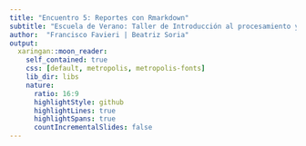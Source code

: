 ```yaml
---
title: "Encuentro 5: Reportes con Rmarkdown"
subtitle: "Escuela de Verano: Taller de Introducción al procesamiento y análisis de datos sobre mercado de trabajo con R"
author:  "Francisco Favieri | Beatriz Soria"
output:
  xaringan::moon_reader:
    self_contained: true
    css: [default, metropolis, metropolis-fonts]
    lib_dir: libs
    nature:
      ratio: 16:9
      highlightStyle: github
      highlightLines: true
      highlightSpans: true
      countIncrementalSlides: false
---
```



<style type="text/css">

.remark-slide-content {
    font-size: 25px;
    padding: 1em 1em 1em 1em;
}

```css

.remark-code{
  line-height: 1.5; font-size: 80%
}

@media print {
  .has-continuation {
    display: block;
  }
}
```


```r
##~~~~~~~~~~~~~~~~~~~~~~~~~~~~~~~~~~~~~~~~~~~~~~~~~~~~~~~~~~~~~~~~~~~~~~~~~~~~~~
##                                  PIZARRA                                 ----
##~~~~~~~~~~~~~~~~~~~~~~~~~~~~~~~~~~~~~~~~~~~~~~~~~~~~~~~~~~~~~~~~~~~~~~~~~~~~~~
xaringanExtra::use_scribble()
```


```r
##~~~~~~~~~~~~~~~~~~~~~~~~~~~~~~~~~~~~~~~~~~~~~~~~~~~~~~~~~~~~~~~~~~~~~~~~~~~~~~
##                                  cLIPBOARD                               ----
##~~~~~~~~~~~~~~~~~~~~~~~~~~~~~~~~~~~~~~~~~~~~~~~~~~~~~~~~~~~~~~~~~~~~~~~~~~~~~~
htmltools::tagList(
  xaringanExtra::use_clipboard(
    button_text = "<i class=\"fa fa-Copiar código\"></i>",
    success_text = "<i class=\"fa fa-check\" style=\"color: #90BE6D\"></i>",
    error_text = "<i class=\"fa fa-times-circle\" style=\"color: #F94144\"></i>"
  ),
  rmarkdown::html_dependency_font_awesome()
)
```


```r
##~~~~~~~~~~~~~~~~~~~~~~~~~~~~~~~~~~~~~~~~~~~~~~~~~~~~~~~~~~~~~~~~~~~~~~~~~~~~~~
##                          PRESENTACION VS RSTUDIO                         ----
##~~~~~~~~~~~~~~~~~~~~~~~~~~~~~~~~~~~~~~~~~~~~~~~~~~~~~~~~~~~~~~~~~~~~~~~~~~~~~~
xaringanExtra::use_fit_screen()
```


```r
##~~~~~~~~~~~~~~~~~~~~~~~~~~~~~~~~~~~~~~~~~~~~~~~~~~~~~~~~~~~~~~~~~~~~~~~~~~~~~~
##                          ESTILOS EXTRA -RESALTADO-                       ----
##~~~~~~~~~~~~~~~~~~~~~~~~~~~~~~~~~~~~~~~~~~~~~~~~~~~~~~~~~~~~~~~~~~~~~~~~~~~~~~
xaringanExtra::use_extra_styles(
  hover_code_line = TRUE,         #<<
  mute_unhighlighted_code = TRUE  #<<
)
```

```r

library(flipbookr)
library(tidyverse)
library(openxlsx)
library(xaringanthemer)
library(xaringan)
library(gt)
#library(icons)
library(here)
library(kableExtra)

options(scipen = 999)

```



# Hoja de ruta

Material adaptado del trabajo realizado por Pablo Tiscornia

## ✔️ ¿Qué es Rmarkdown (R + Mardown)?

## ✔️ Conceptos básicos de Markdown (Es un lenguaje)

## ✔️ YAML, chunks y texto
*"Yet Another Markup Language"* se traduce como "Otro lenguaje de marcado más" o "Un lenguaje de marcado más".

Algunas referencias que inspiran este material:    

- https://swcarpentry.github.io/r-novice-gapminder-es/15-knitr-markdown/index.html 

- https://shilaan-apa.netlify.app/


---
# Flujo de Trabajo de las Ciencias Sociales Computacionales


```r
knitr::include_graphics("img/circuito_del_dato_tidy.png")
```

---
class: inverse, center, middle

# Rmarkdown

<html>
  <div style='float:left'></div>
  <hr color='#EB811B' size=1px width=1125px>
</html>

---
# R + Markdown

## Rmarkdown es un formato de Rstudio que permite combinar la **sintaxis de Markdown** para escritura de texto plano con la **sintaxis de R** para el procesamiento de datos.

```r
knitr::include_graphics("img/rmarkdown_proceso.png")
```

---
# Hasta ahora...


```r
knitr::include_graphics("img/informe_0.jpg")
```

---
# Hasta ahora...


```r
knitr::include_graphics("img/informe_1.jpg")
```

---
# Hasta ahora...


```r
knitr::include_graphics("img/informe_2.jpg")
```

---
# Hasta ahora...


```r
knitr::include_graphics("img/informe_3.jpg")
```

---
# Hasta ahora...


```r
knitr::include_graphics("img/informe_4.jpg")
```

---
# Hasta ahora...

.pull-left[

```r
knitr::include_graphics("img/informe_5.jpg")
```

]

--

.pull-right[

```r
knitr::include_graphics("img/you-shall-not-pass-gandalf.gif")
```

]

---
# Desventajas del "hasta ahora..."

<br>

- ## Decenas, cientos, miles de versiones. `informe_FINAL_FINAL_FINAL_V2_1.doc`

- ## I-rreproducible

- ## ¿Mismo informe con nuevos datos?: "no de nuevo"[1](https://www.youtube.com/watch?v=SOBNO4gl_yM)

---
class: middle, center, inverse
  

```r
knitr::include_graphics("img/logo_rmarkdown.png")
```

---
# Rmarkdown

.pull-left[

## Antes:
```r
knitr::include_graphics("img/r_word_markdown.png")
```

]

.pull-right[

## Después:
```r
knitr::include_graphics("img/rmardown_previz.png")
```
  
]

---
# Rmarkdown - Formatos de salida


```r
knitr::include_graphics("img/rmarkdown_salidas.png")
```

---
###**Paquete xaringan** se usa para crear presentaciones en formato HTML con un estilo flexible. Está basado en remark.js, un marco de presentaciones en JavaScript y permite generar diapositivas directamente desde un archivo RMarkdown (.Rmd).

### **Paquete bookdown** permite escribir libros, informes y documentos extensos en R Markdown y exportarlos a PDF, HTML o EPUB.

### **Paquete blogdown**: Para crear blogs y sitios web con R Markdown.

---
# ¿Cómo generar un R Markdown? 

### Abrir nuevo archivo
```r
knitr::include_graphics("img/rmarkdown_nuevo_archivo.png")
```

---
# Componentes (YAML, chunk, texto)


```r
knitr::include_graphics("img/rmarkdown_tripartito.png")
```


---
class: inverse, middle, center


# _ENCABEZADO (YAML)_


<html>
  <div style='float:left'></div>
  <hr color='#EB811B' size=1px width=1125px>
</html>
---
# Rmarkdown - YAML (metadata o encabezado)

<br><br>

```r
knitr::include_graphics("img/rmarkdown_encabezado.png")
```

---
class: inverse, middle, center


# _CÓDIGO_


<html>
  <div style='float:left'></div>
  <hr color='#EB811B' size=1px width=1125px>
</html>
 
---
# Rmarkdown -  Estructura del chunk

```r
knitr::include_graphics("img/rmd_bloque_de_codigo.png")
```


---
# Rmarkdown - Estructura del chunk

```r
knitr::include_graphics("img/chunk_radiografia_1.png")
```

--

```r
knitr::include_graphics("img/chunk_radiografia_2.png")
```

--

```r
knitr::include_graphics("img/chunk_radiografia_3.png")
```



---
# Rmarkdown - Estructura del chunk

```r
knitr::include_graphics("img/rmd_bloque_de_codigo_v2.png")
```

---
# Rmarkdown - Configuración del chunk


```r

```


| __Función__                     | __Acción__ |
| :---                            | :---       |
| `{r echo = FALSE}`              | *Muestra sólo resultado del chunk*|
| `{r echo = TRUE}`               | *Muestra código y resultado del chunk*|
| `{r eval = FALSE}`              | *Muestra código pero no ejecuta*|
| `{r include = FALSE}`           | *No muestra nada (ni código ni resultado) pero ejecuta código*|
| `{r eval = FALSE, include = FALSE}` | *No muestra nada (ni código ni resultado) tampoco ejecuta*|


---
# Rmarkdown - Ejecución del chunk


```r
knitr::include_graphics("img/chunk_corro_uno.png")
```

--

```r
knitr::include_graphics("img/chunk_corro_hasta_aca.png")
```


---
# Rmarkdown -  Índice del chunk


```r
knitr::include_graphics("img/chunk_etiquetas.png")
```

---
class: inverse, middle, center


# _TEXTO_


<html>
  <div style='float:left'></div>
  <hr color='#EB811B' size=1px width=1125px>
</html>


---
# Rmarkdown - Código en texto

```r
knitr::include_graphics("img/codigo_en_texto.png")
```


---
# RECURSOS

- [Guía de comandos para texto en Rmarkdown](https://www.rstudio.com/wp-content/uploads/2015/03/rmarkdown-reference.pdf?_ga=2.157796986.1542626288.1625161001-1806201684.1624641897)

- [Guía definitiva de Rmarkdown (en inglés)](https://bookdown.org/yihui/rmarkdown/)

- [Machete Rmarkdown](https://raw.githubusercontent.com/rstudio/cheatsheets/main/rmarkdown.pdf)

- [Cocina de Rmarkdown (en inglés)](https://bookdown.org/yihui/rmarkdown-cookbook/)